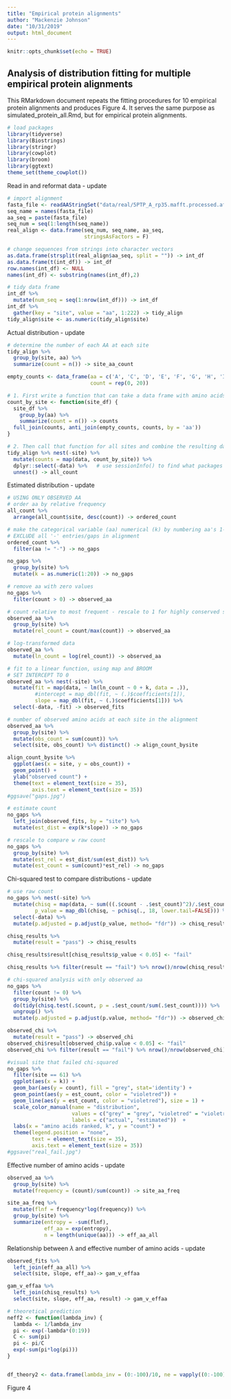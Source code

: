 ```yaml
---
title: "Empirical protein alignments"
author: "Mackenzie Johnson"
date: "10/31/2019"
output: html_document
---
```


```r
knitr::opts_chunk$set(echo = TRUE)
```

## Analysis of distribution fitting for multiple empirical protein alignments

This RMarkdown document repeats the fitting procedures for 10 empirical protein alignments and produces Figure 4. It serves the same purpose as simulated_protein_all.Rmd, but for empirical protein alignments.

```r
# load packages
library(tidyverse)
library(Biostrings)
library(stringr)
library(cowplot)
library(broom)
library(ggtext)
theme_set(theme_cowplot())
```

Read in and reformat data - update
```r





# import alignment
fasta_file <- readAAStringSet("data/real/5PTP_A_rp35.mafft.processed.afa", format = "fasta")
seq_name = names(fasta_file)
aa_seq = paste(fasta_file)
seq_num = seq(1:length(seq_name))
real_align <- data.frame(seq_num, seq_name, aa_seq, 
                         stringsAsFactors = F)

# change sequences from strings into character vectors
as.data.frame(strsplit(real_align$aa_seq, split = "")) -> int_df
as.data.frame(t(int_df)) -> int_df
row.names(int_df) <- NULL
names(int_df) <- substring(names(int_df),2)

# tidy data frame
int_df %>%
  mutate(num_seq = seq(1:nrow(int_df))) -> int_df
int_df %>%
  gather(key = "site", value = "aa", 1:222) -> tidy_align
tidy_align$site <- as.numeric(tidy_align$site)

```



Actual distribution - update
```r



# determine the number of each AA at each site
tidy_align %>% 
  group_by(site, aa) %>% 
  summarize(count = n()) -> site_aa_count

empty_counts <- data_frame(aa = c('A', 'C', 'D', 'E', 'F', 'G', 'H', 'I', 'K', 'L', 'M', 'N', 'P', 'Q', 'R', 'S', 'T', 'V', 'W', 'Y'), 
                           count = rep(0, 20))

# 1. First write a function that can take a data frame with amino acids at one site, and return a data frame with counts, including zeros.
count_by_site <- function(site_df) {
  site_df %>% 
    group_by(aa) %>% 
    summarize(count = n()) -> counts
  full_join(counts, anti_join(empty_counts, counts, by = 'aa'))
}

# 2. Then call that function for all sites and combine the resulting data frames.
tidy_align %>% nest(-site) %>%
  mutate(counts = map(data, count_by_site)) %>%
  dplyr::select(-data) %>%   # use sessionInfo() to find what packages are loaded, conflicted package to give warnings
  unnest() -> all_count


```


Estimated distribution - update
```r




# USING ONLY OBSERVED AA
# order aa by relative frequency
all_count %>%
  arrange(all_count$site, desc(count)) -> ordered_count

# make the categorical variable (aa) numerical (k) by numbering aa's 1-20 in order of freq
# EXCLUDE all '-' entries/gaps in alignment
ordered_count %>%
  filter(aa != "-") -> no_gaps

no_gaps %>%
  group_by(site) %>%
  mutate(k = as.numeric(1:20)) -> no_gaps

# remove aa with zero values
no_gaps %>%
  filter(count > 0) -> observed_aa

# count relative to most frequent - rescale to 1 for highly conserved sites
observed_aa %>%
  group_by(site) %>%
  mutate(rel_count = count/max(count)) -> observed_aa

# log-transformed data
observed_aa %>%
  mutate(ln_count = log(rel_count)) -> observed_aa 

# fit to a linear function, using map and BROOM 
# SET INTERCEPT TO 0
observed_aa %>% nest(-site) %>%
  mutate(fit = map(data, ~ lm(ln_count ~ 0 + k, data = .)),
         #intercept = map_dbl(fit, ~ (.)$coefficients[1]),
         slope = map_dbl(fit, ~ (.)$coefficients[1])) %>% 
  select(-data, -fit) -> observed_fits

# number of observed amino acids at each site in the alignment
observed_aa %>% 
  group_by(site) %>%
  mutate(obs_count = sum(count)) %>% 
  select(site, obs_count) %>% distinct() -> align_count_bysite

align_count_bysite %>%
  ggplot(aes(x = site, y = obs_count)) +
  geom_point() +
  ylab("observed count") +
  theme(text = element_text(size = 35),
        axis.text = element_text(size = 35)) 
#ggsave("gaps.jpg")

# estimate count
no_gaps %>% 
  left_join(observed_fits, by = "site") %>%
  mutate(est_dist = exp(k*slope)) -> no_gaps

# rescale to compare w raw count
no_gaps %>%
  group_by(site) %>%
  mutate(est_rel = est_dist/sum(est_dist)) %>%
  mutate(est_count = sum(count)*est_rel) -> no_gaps


```


Chi-squared test to compare distributions - update
```r




# use raw count
no_gaps %>% nest(-site) %>%
  mutate(chisq = map(data, ~ sum(((.$count - .$est_count)^2)/.$est_count)),
         p_value = map_dbl(chisq, ~ pchisq(., 18, lower.tail=FALSE))) %>% 
  select(-data) %>%
  mutate(p.adjusted = p.adjust(p_value, method= "fdr")) -> chisq_results

chisq_results %>%
  mutate(result = "pass") -> chisq_results

chisq_results$result[chisq_results$p_value < 0.05] <- "fail"

chisq_results %>% filter(result == "fail") %>% nrow()/nrow(chisq_results)

# chi-squared analysis with only observed aa
no_gaps %>% 
  filter(count != 0) %>% 
  group_by(site) %>%
  do(tidy(chisq.test(.$count, p = .$est_count/sum(.$est_count)))) %>%
  ungroup() %>%
  mutate(p.adjusted = p.adjust(p.value, method= "fdr")) -> observed_chi

observed_chi %>%
  mutate(result = "pass") -> observed_chi
observed_chi$result[observed_chi$p.value < 0.05] <- "fail"
observed_chi %>% filter(result == "fail") %>% nrow()/nrow(observed_chi)

#visual site that failed chi-squared
no_gaps %>%
  filter(site == 61) %>%
  ggplot(aes(x = k)) +
  geom_bar(aes(y = count), fill = "grey", stat='identity') +
  geom_point(aes(y = est_count, color = "violetred")) +
  geom_line(aes(y = est_count, color = "violetred"), size = 1) +
  scale_color_manual(name = "distribution",
                     values = c("grey" = "grey", "violetred" = "violetred"),
                     labels = c("actual", "estimated"))  +
  labs(x = "amino acids ranked, k", y = "count") +
  theme(legend.position = "none",
        text = element_text(size = 35),
        axis.text = element_text(size = 35))
#ggsave("real_fail.jpg")

```


Effective number of amino acids - update
```r




observed_aa %>%
  group_by(site) %>%
  mutate(frequency = (count)/sum(count)) -> site_aa_freq

site_aa_freq %>% 
  mutate(flnf = frequency*log(frequency)) %>%
  group_by(site) %>% 
  summarize(entropy = -sum(flnf),
            eff_aa = exp(entropy),
            n = length(unique(aa))) -> eff_aa_all

```


Relationship between $\lambda$ and effective number of amino acids - update
```r




observed_fits %>%
  left_join(eff_aa_all) %>% 
  select(site, slope, eff_aa)-> gam_v_effaa

gam_v_effaa %>%
  left_join(chisq_results) %>% 
  select(site, slope, eff_aa, result) -> gam_v_effaa

# theoretical prediction
neff2 <- function(lambda_inv) {
  lambda <- 1/lambda_inv
  pi <- exp(-lambda*(0:19))
  C <- sum(pi)
  pi <- pi/C
  exp(-sum(pi*log(pi)))
}


df_theory2 <- data.frame(lambda_inv = (0:-100)/10, ne = vapply((0:-100)/10, neff2, numeric(1)))

```


Figure 4
```r


```







